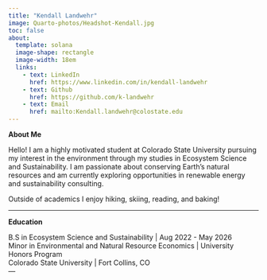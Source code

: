 ```yaml
---
title: "Kendall Landwehr"
image: Quarto-photos/Headshot-Kendall.jpg
toc: false
about: 
  template: solana 
  image-shape: rectangle
  image-width: 18em
  links: 
    - text: LinkedIn
      href: https://www.linkedin.com/in/kendall-landwehr
    - text: Github
      href: https://github.com/k-landwehr
    - text: Email
      href: mailto:Kendall.landwehr@colostate.edu
---
```


**About Me**

Hello! I am a highly motivated student at Colorado State University pursuing my interest in the environment through my studies in Ecosystem Science and Sustainability. I am passionate about conserving Earth's natural resources and am currently exploring opportunities in renewable energy and sustainability consulting.

Outside of academics I enjoy hiking, skiing, reading, and baking!

------------------------------------------------------------------------

**Education**

B.S in Ecosystem Science and Sustainability \| Aug 2022 - May 2026 <br> Minor in Environmental and Natural Resource Economics \| University Honors Program <br> Colorado State University \| Fort Collins, CO <br> ---
